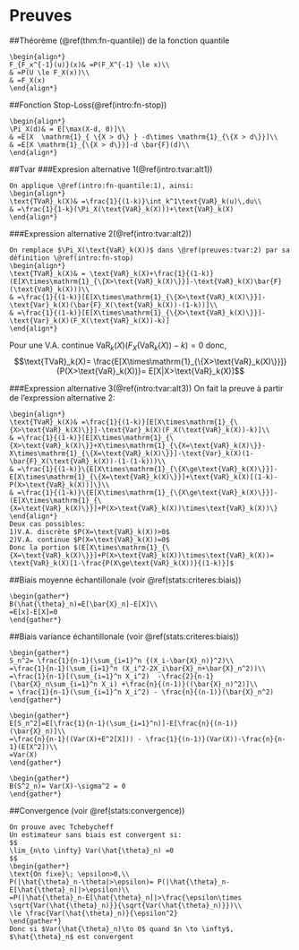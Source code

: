 # Preuves 

##Théorème (\@ref(thm:fn-quantile)) de la fonction quantile 
\label{preuves:fn-quantile}
```proof
\begin{align*}
F_{F_x^{-1}(u)}(x)& =P(F_X^{-1} \le x)\\
& =P(U \le F_X(x))\\
& =F_X(x)
\end{align*}
```

##Fonction Stop-Loss(\@ref(intro:fn-stop))
\label{preuves:fn-stop}
```proof
\begin{align*}
\Pi_X(d)& = E[\max(X-d, 0)]\\
& =E[X  \mathrm{1}_{ \{X > d\} } -d\times \mathrm{1}_{\{X > d\}}]\\
& =E[X \mathrm{1}_{\{X > d\}}]-d \bar{F}(d)\\
\end{align*}
```

##Tvar
###Expresion alternative 1(\@ref(intro:tvar:alt1)) 
\label{preuves:tvar:1}
```proof
On applique \@ref(intro:fn-quantile:1), ainsi:
\begin{align*}
\text{TVaR}_k(X)& =\frac{1}{(1-k)}\int_k^1\text{VaR}_k(u)\,du\\
& =\frac{1}{1-k}(\Pi_X(\text{VaR}_k(X)))+\text{VaR}_k(X)
\end{align*}
```

###Expression alternative 2(\@ref(intro:tvar:alt2))
\label{preuves:tvar:2}
```proof
On remplace $\Pi_X(\text{VaR}_k(X))$ dans \@ref(preuves:tvar:2) par sa définition \@ref(intro:fn-stop)
\begin{align*}
\text{TVaR}_k(X)& = \text{VaR}_k(X)+\frac{1}{(1-k)}(E[X\times\mathrm{1}_{\{X>\text{VaR}_k(X)\}}]-\text{VaR}_k(X)\bar{F}(\text{VaR}_k(X)))\\
& =\frac{1}{(1-k)}[E[X\times\mathrm{1}_{\{X>\text{VaR}_k(X)\}}]-\text{Var}_k(X)(\bar{F}_X(\text{VaR}_k(X))-(1-k))]\\
& =\frac{1}{(1-k)}[E[X\times\mathrm{1}_{\{X>\text{VaR}_k(X)\}}]-\text{Var}_k(X)(F_X(\text{VaR}_k(X))-k)]
\end{align*}
```
Pour une V.A. continue $\text{VaR}_k(X)(F_X(\text{VaR}_k(X))-k)=0$ donc,
$$\text{TVaR}_k(X)= \frac{E[X\times\mathrm{1}_{\{X>\text{VaR}_k(X)\}}]}{P(X>\text{VaR}_k(X))}= E[X|X>\text{VaR}_k(X)]$$

###Expression alternative 3(\@ref(intro:tvar:alt3))
\label{preuves:tvar:3}
On fait la preuve à partir de l'expression alternative 2:
```proof
\begin{align*}
\text{TVaR}_k(X)& =\frac{1}{(1-k)}[E[X\times\mathrm{1}_{\{X>\text{VaR}_k(X)\}}]-\text{Var}_k(X)(F_X(\text{VaR}_k(X))-k)]\\
& =\frac{1}{(1-k)}[E[X\times\mathrm{1}_{\{X>\text{VaR}_k(X)\}}+X\times\mathrm{1}_{\{X=\text{VaR}_k(X)\}}-X\times\mathrm{1}_{\{X=\text{VaR}_k(X)\}}]-\text{Var}_k(X)(1-\bar{F}_X(\text{VaR}_k(X))-(1-(1-k)))\\
& =\frac{1}{(1-k)}\{E[X\times\mathrm{1}_{\{X\ge\text{VaR}_k(X)\}}]-E[X\times\mathrm{1}_{\{X=\text{VaR}_k(X)\}}]+\text{VaR}_k(X)[(1-k)-P(X>\text{VaR}_k(X))]\}\\
& =\frac{1}{(1-k)}\{E[X\times\mathrm{1}_{\{X\ge\text{VaR}_k(X)\}}]-(E[X\times\mathrm{1}_{\{X=\text{VaR}_k(X)\}}]+P(X>\text{VaR}_k(X))\times\text{VaR}_k(X))\}
\end{align*}
Deux cas possibles: 
1)V.A. discrète $P(X=\text{VaR}_k(X))>0$ 
2)V.A. continue $P(X=\text{VaR}_k(X))=0$ 
Donc la portion $(E[X\times\mathrm{1}_{\{X=\text{VaR}_k(X)\}}]+P(X>\text{VaR}_k(X))\times\text{VaR}_k(X))=  \text{VaR}_k(X)[1-\frac{P(X\ge\text{VaR}_k(X))}{(1-k)}]$
```


##Biais moyenne échantillonale (voir \@ref(stats:criteres:biais))
\label{preuves:biais:xn}
```proof
\begin{gather*}
B(\hat{\theta}_n)=E[\bar{X}_n]-E[X]\\
=E[x]-E[X]=0
\end{gather*}
```

##Biais variance échantillonale (voir \@ref(stats:criteres:biais))
\label{preuves:biais:sn}
```proof
\begin{gather*}
S_n^2= \frac{1}{n-1}(\sum_{i=1}^n {(X_i-\bar{X}_n)}^2)\\
=\frac{1}{n-1}(\sum_{i=1}^n (X_i^2-2X_i\bar{X}_n+\bar{X}_n^2))\\
=\frac{1}{n-1}[(\sum_{i=1}^n X_i^2)  -\frac{2}{n-1}(\bar{X}_n\sum_{i=1}^n X_i) +\frac{n}{(n-1)}((\bar{X}_n)^2)]\\
= \frac{1}{n-1}(\sum_{i=1}^n X_i^2) - \frac{n}{(n-1)}(\bar{X}_n^2)
\end{gather*}

\begin{gather*}
E[S_n^2]=E[\frac{1}{n-1}(\sum_{i=1}^n)]-E[\frac{n}{(n-1)}(\bar{X}_n)]\\
=\frac{n}{n-1}((Var(X)+E^2[X])) - \frac{1}{(n-1)}(Var(X))-\frac{n}{n-1}(E[X^2])\\
=Var(X)
\end{gather*}

\begin{gather*}
B(S^2_n)= Var(X)-\sigma^2 = 0
\end{gather*}
```

##Convergence (voir \@ref(stats:convergence))
\label{preuves:convergence}
```proof
On prouve avec Tchebycheff  
Un estimateur sans biais est convergent si:
$$
\lim_{n\to \infty} Var(\hat{\theta}_n) =0
$$
\begin{gather*}
\text{On fixe}\; \epsilon>0,\\
P(|\hat{\theta}_n-\theta|>\epsilon)= P(|\hat{\theta}_n-E[\hat{\theta}_n]|>\epsilon)\\
=P(|\hat{\theta}_n-E[\hat{\theta}_n]|>\frac{\epsilon\times \sqrt{Var(\hat{\theta}_n)}}{\sqrt{Var(\hat{\theta}_n)}})\\
\le \frac{Var(\hat{\theta}_n)}{\epsilon^2}
\end{gather*}
Donc si $Var(\hat{\theta}_n)\to 0$ quand $n \to \infty$, $\hat{\theta}_n$ est convergent
```









